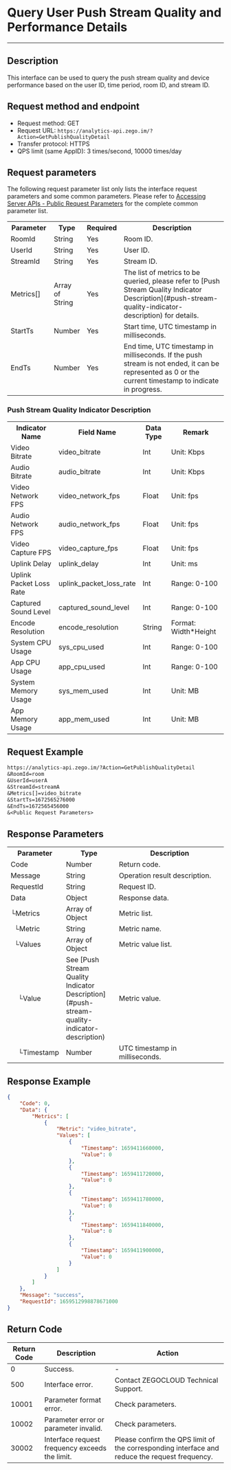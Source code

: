 # Query User Push Stream Quality and Performance Details

- - -

## Description

This interface can be used to query the push stream quality and device performance based on the user ID, time period, room ID, and stream ID.

## Request method and endpoint

- Request method: GET
- Request URL: `https://analytics-api.zego.im/?Action=GetPublishQualityDetail`
- Transfer protocol: HTTPS
- QPS limit (same AppID): 3 times/second, 10000 times/day

## Request parameters

The following request parameter list only lists the interface request parameters and some common parameters. Please refer to [Accessing Server APIs - Public Request Parameters](./../Access%20server%20APIs.mdx#public-request-parameters) for the complete common parameter list.

<table>
  <colgroup>
    <col width="20%" />
    <col width="15%" />
    <col width="15%" />
    <col width="50%" />
  </colgroup>
<tbody><tr>
<th>Parameter</th>
<th>Type</th>
<th>Required</th>
<th>Description</th>
</tr>
<tr>
<td>RoomId</td>
<td>String</td>
<td>Yes</td>
<td>Room ID.</td>
</tr>
<tr>
<td>UserId</td>
<td>String</td>
<td>Yes</td>
<td>User ID.</td>
</tr>
<tr>
<td>StreamId</td>
<td>String</td>
<td>Yes</td>
<td>Stream ID.</td>
</tr>
<tr>
<td>Metrics[]</td>
<td>Array of String</td>
<td>Yes</td>
<td>The list of metrics to be queried, please refer to [Push Stream Quality Indicator Description](#push-stream-quality-indicator-description) for details.</td>
</tr>
<tr>
<td>StartTs</td>
<td>Number</td>
<td>Yes</td>
<td>Start time, UTC timestamp in milliseconds.</td>
</tr>
<tr>
<td>EndTs</td>
<td>Number</td>
<td>Yes</td>
<td>End time, UTC timestamp in milliseconds. If the push stream is not ended, it can be represented as 0 or the current timestamp to indicate in progress.</td>
</tr>
</tbody></table>

### Push Stream Quality Indicator Description

<table>
  <colgroup>
    <col />
    <col />
    <col />
    <col />
  </colgroup>
<tbody><tr>
<th>Indicator Name</th>
<th>Field Name</th>
<th>Data Type</th>
<th>Remark</th>
</tr>
<tr>
<td>Video Bitrate</td>
<td>video_bitrate</td>
<td>Int</td>
<td>Unit: Kbps</td>
</tr>
<tr>
<td>Audio Bitrate</td>
<td>audio_bitrate</td>
<td>Int</td>
<td>Unit: Kbps</td>
</tr>
<tr>
<td>Video Network FPS</td>
<td>video_network_fps</td>
<td>Float</td>
<td>Unit: fps</td>
</tr>
<tr>
<td>Audio Network FPS</td>
<td>audio_network_fps</td>
<td>Float</td>
<td>Unit: fps</td>
</tr>
<tr>
<td>Video Capture FPS</td>
<td>video_capture_fps</td>
<td>Float</td>
<td>Unit: fps</td>
</tr>
<tr>
<td>Uplink Delay</td>
<td>uplink_delay</td>
<td>Int</td>
<td>Unit: ms</td>
</tr>
<tr>
<td>Uplink Packet Loss Rate</td>
<td>uplink_packet_loss_rate</td>
<td>Int</td>
<td>Range: 0-100</td>
</tr>
<tr>
<td>Captured Sound Level</td>
<td>captured_sound_level</td>
<td>Int</td>
<td>Range: 0-100</td>
</tr>
<tr>
<td>Encode Resolution</td>
<td>encode_resolution</td>
<td>String</td>
<td>Format: Width*Height</td>
</tr>
<tr>
<td>System CPU Usage</td>
<td>sys_cpu_used</td>
<td>Int</td>
<td>Range: 0-100</td>
</tr>
<tr>
<td>App CPU Usage</td>
<td>app_cpu_used</td>
<td>Int</td>
<td>Range: 0-100</td>
</tr>
<tr>
<td>System Memory Usage</td>
<td>sys_mem_used</td>
<td>Int</td>
<td>Unit: MB</td>
</tr>
<tr>
<td>App Memory Usage</td>
<td>app_mem_used</td>
<td>Int</td>
<td>Unit: MB</td>
</tr>
</tbody></table>

## Request Example

```txt
https://analytics-api.zego.im/?Action=GetPublishQualityDetail
&RoomId=room
&UserId=userA
&StreamId=streamA
&Metrics[]=video_bitrate
&StartTs=1672565276000
&EndTs=1672565456000
&<Public Request Parameters>
```

## Response Parameters

<table class="collapsible-table" >
  <colgroup>
    <col width="20%" />
    <col width="25%" />
    <col width="55%" />
  </colgroup>
<tbody><tr data-row-level="1">
<th>Parameter</th>
<th>Type</th>
<th>Description</th>
</tr>
<tr data-row-level="2">
<td>Code</td>
<td>Number</td>
<td>Return code.</td>
</tr>
<tr data-row-level="3">
<td>Message</td>
<td>String</td>
<td>Operation result description.</td>
</tr>
<tr data-row-level="4">
<td>RequestId</td>
<td>String</td>
<td>Request ID.</td>
</tr>
<tr data-row-level="5" data-row-child="true">
<td>Data</td>
<td>Object</td>
<td>Response data.</td>
</tr>
<tr data-row-level="5-1" data-row-child="true">
<td>└Metrics</td>
<td>Array of Object</td>
<td>Metric list.</td>
</tr>
<tr data-row-level="5-1-1">
<td>&nbsp;&nbsp;└Metric</td>
<td>String</td>
<td>Metric name.</td>
</tr>
<tr data-row-level="5-1-2" data-row-child="true">
<td>&nbsp;&nbsp;└Values</td>
<td>Array of Object</td>
<td>Metric value list.</td>
</tr>
<tr data-row-level="5-1-2-1">
<td>&nbsp;&nbsp;&nbsp;&nbsp;└Value</td>
<td>See [Push Stream Quality Indicator Description](#push-stream-quality-indicator-description)</td>
<td>Metric value.</td>
</tr>
<tr data-row-level="5-1-2-2">
<td>&nbsp;&nbsp;&nbsp;&nbsp;└Timestamp</td>
<td>Number</td>
<td>UTC timestamp in milliseconds.</td>
</tr>
</tbody></table>

## Response Example

```json
{
    "Code": 0,
    "Data": {
        "Metrics": [
            {
                "Metric": "video_bitrate",
                "Values": [
                    {
                        "Timestamp": 1659411660000,
                        "Value": 0
                    },
                    {
                        "Timestamp": 1659411720000,
                        "Value": 0
                    },
                    {
                        "Timestamp": 1659411780000,
                        "Value": 0
                    },
                    {
                        "Timestamp": 1659411840000,
                        "Value": 0
                    },
                    {
                        "Timestamp": 1659411900000,
                        "Value": 0
                    }
                ]
            }
        ]
    },
    "Message": "success",
    "RequestId": 1659512998878671000
}
```

## Return Code

| Return Code | Description | Action |
|--------|------|----------|
| 0      | Success. | -        |
| 500    | Interface error. | Contact ZEGOCLOUD Technical Support. |
| 10001  | Parameter format error. | Check parameters. |
| 10002  | Parameter error or parameter invalid. | Check parameters. |
| 30002  | Interface request frequency exceeds the limit. | Please confirm the QPS limit of the corresponding interface and reduce the request frequency. |
